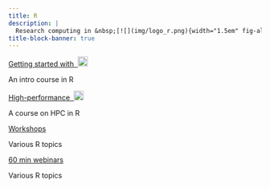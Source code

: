 ```yaml
---
title: R
description: |
  Research computing in &nbsp;[![](img/logo_r.png){width="1.5em" fig-alt="noshadow"}](https://www.r-project.org/)
title-block-banner: true
---
```


:::{layout="[[5, 5], [5, 5]]"}

:::{.card2 .mb-3}

:::{.card-body2}

[Getting started with &nbsp;![](img/logo_r.png){width="1.4em" fig-alt="noshadow"}](top_intro.qmd){.card-title2 .stretched-link}

[An intro course in R]{.text-muted}

:::

:::

:::{.card2 .mb-3}

:::{.card-body2}

[High-performance &nbsp;![](img/logo_r.png){width="1.4em" fig-alt="noshadow"}](top_hpc.qmd){.card-title2 .stretched-link}

[A course on HPC in R]{.text-muted}

:::

:::

:::{.card3 .mb-3}

:::{.card-body2}

[Workshops](ws_webscraping.qmd){.card-title2 .stretched-link}

[Various R topics]{.text-muted}

:::

:::

:::{.card3 .mb-3}

:::{.card-body2}

[60 min webinars](wb_gis_mapping.qmd){.card-title2 .stretched-link}

[Various R topics]{.text-muted}

:::

:::

::::
